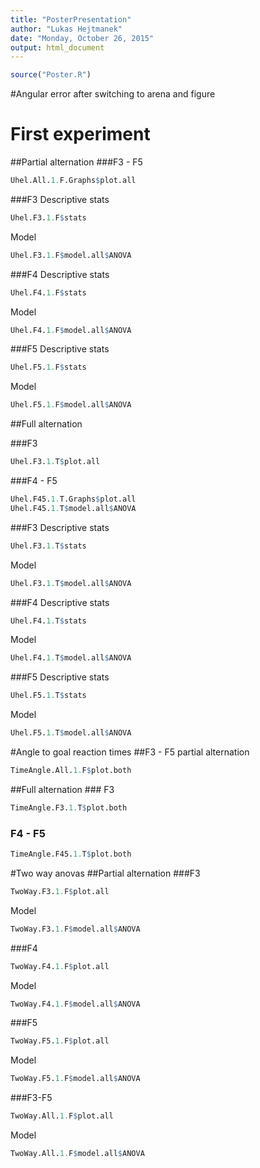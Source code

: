 ```yaml
---
title: "PosterPresentation"
author: "Lukas Hejtmanek"
date: "Monday, October 26, 2015"
output: html_document
---
```


```r
source("Poster.R")
```

#Angular error after switching to arena and figure

# First experiment
##Partial alternation
###F3 - F5
```r
Uhel.All.1.F.Graphs$plot.all
```

###F3
Descriptive stats
```r
Uhel.F3.1.F$stats
```
Model
```r
Uhel.F3.1.F$model.all$ANOVA
```

###F4
Descriptive stats
```r
Uhel.F4.1.F$stats
```
Model
```r
Uhel.F4.1.F$model.all$ANOVA
```

###F5
Descriptive stats
```r
Uhel.F5.1.F$stats
```
Model
```r
Uhel.F5.1.F$model.all$ANOVA
```

##Full alternation

###F3
```r
Uhel.F3.1.T$plot.all
```

###F4 - F5
```r
Uhel.F45.1.T.Graphs$plot.all
Uhel.F45.1.T$model.all$ANOVA
```

###F3
Descriptive stats
```r
Uhel.F3.1.T$stats
```
Model
```r
Uhel.F3.1.T$model.all$ANOVA
```

###F4
Descriptive stats
```r
Uhel.F4.1.T$stats
```
Model
```r
Uhel.F4.1.T$model.all$ANOVA
```

###F5
Descriptive stats
```r
Uhel.F5.1.T$stats
```
Model
```r
Uhel.F5.1.T$model.all$ANOVA
```

#Angle to goal reaction times
##F3 - F5 partial alternation
```r
TimeAngle.All.1.F$plot.both
```

##Full alternation
### F3
```r
TimeAngle.F3.1.T$plot.both
```


### F4 - F5
```r
TimeAngle.F45.1.T$plot.both
```

#Two way anovas
##Partial alternation
###F3
```r
TwoWay.F3.1.F$plot.all
```
Model
```r
TwoWay.F3.1.F$model.all$ANOVA
```

###F4
```r
TwoWay.F4.1.F$plot.all
```
Model
```r
TwoWay.F4.1.F$model.all$ANOVA
```

###F5
```r
TwoWay.F5.1.F$plot.all
```
Model
```r
TwoWay.F5.1.F$model.all$ANOVA
```

###F3-F5
```r
TwoWay.All.1.F$plot.all
```
Model
```r
TwoWay.All.1.F$model.all$ANOVA
```